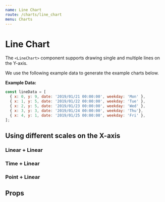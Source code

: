 ```yaml
---
name: Line Chart
route: /charts/line_chart
menu: Charts
---
```



# Line Chart

The `<LineChart>` component supports drawing single and multiple lines on the Y-axis.

We use the following example data to generate the example charts below.

**Example Data:**

```js
const lineData = [
  { x: 0, y: 9, date: '2019/01/21 00:00:00', weekday: 'Mon' },
  { x: 1, y: 5, date: '2019/01/22 00:00:00', weekday: 'Tue' },
  { x: 2, y: 5, date: '2019/01/23 00:00:00', weekday: 'Wed' },
  { x: 3, y: 3, date: '2019/01/24 00:00:00', weekday: 'Thu'},
  { x: 4, y: 1, date: '2019/01/25 00:00:00', weekday: 'Fri' },
];
```

## Using different scales on the X-axis

### Linear + Linear

<Playground>
  <div style={{ width: '100%', height: '320px' }}>
    <LineChart
      data={lineData}
      scaleX={{ type: 'linear' }}
      scaleY={{ type: 'linear' }}
      fieldsX={[{name: 'x'}]}
      fieldsY={[{name: 'y'}]}
    />
  </div>
</Playground>

### Time + Linear

<Playground>
  <div style={{ width: '100%', height: '320px' }}>
    <LineChart
      data={lineData}
      scaleX={{ type: 'time' }}
      scaleY={{ type: 'linear' }}
      fieldsX={[{name: 'date'}]}
      fieldsY={[{name: 'x'}]}
    />
  </div>
</Playground>

### Point + Linear

<Playground>
  <div style={{ width: '100%', height: '320px' }}>
    <LineChart
      data={lineData}
      scaleX={{ type: 'point' }}
      scaleY={{ type: 'linear' }}
      fieldsX={[{name: 'weekday'}]}
      fieldsY={[{name: 'y'}]}
    />
  </div>
</Playground>

## Props

<PropsTable of={LineChart} />
